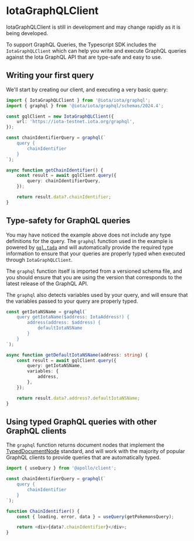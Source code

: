 # IotaGraphQLClient


<Callout type="warning">
    IotaGraphQLClient is still in development and may change rapidly as it is being developed.
</Callout>

To support GraphQL Queries, the Typescript SDK includes the `IotaGraphQLClient` which can help you
write and execute GraphQL queries against the Iota GraphQL API that are type-safe and easy to use.

## Writing your first query

We'll start by creating our client, and executing a very basic query:

```typescript
import { IotaGraphQLClient } from '@iota/iota/graphql';
import { graphql } from '@iota/iota/graphql/schemas/2024.4';

const gqlClient = new IotaGraphQLClient({
    url: 'https://iota-testnet.iota.org/graphql',
});

const chainIdentifierQuery = graphql(`
    query {
        chainIdentifier
    }
`);

async function getChainIdentifier() {
    const result = await gqlClient.query({
        query: chainIdentifierQuery,
    });

    return result.data?.chainIdentifier;
}
```

## Type-safety for GraphQL queries

You may have noticed the example above does not include any type definitions for the query. The
`graphql` function used in the example is powered by [`gql.tada`](https://gql-tada.0no.co/) and will
automatically provide the required type information to ensure that your queries are properly typed
when executed through `IotaGraphQLClient`.

The `graphql` function itself is imported from a versioned schema file, and you should ensure that
you are using the version that corresponds to the latest release of the GraphQL API.

The `graphql` also detects variables used by your query, and will ensure that the variables passed
to your query are properly typed.

```typescript
const getIotaNSName = graphql(`
    query getIotaName($address: IotaAddress!) {
        address(address: $address) {
            defaultIotaNSName
        }
    }
`);

async function getDefaultIotaNSName(address: string) {
    const result = await gqlClient.query({
        query: getIotaNSName,
        variables: {
            address,
        },
    });

    return result.data?.address?.defaultIotaNSName;
}
```

## Using typed GraphQL queries with other GraphQL clients

The `graphql` function returns document nodes that implement the
[TypedDocumentNode](https://github.com/dotansimha/graphql-typed-document-node) standard, and will
work with the majority of popular GraphQL clients to provide queries that are automatically typed.

```typescript
import { useQuery } from '@apollo/client';

const chainIdentifierQuery = graphql(`
    query {
        chainIdentifier
    }
`);

function ChainIdentifier() {
    const { loading, error, data } = useQuery(getPokemonsQuery);

    return <div>{data?.chainIdentifier}</div>;
}
```
